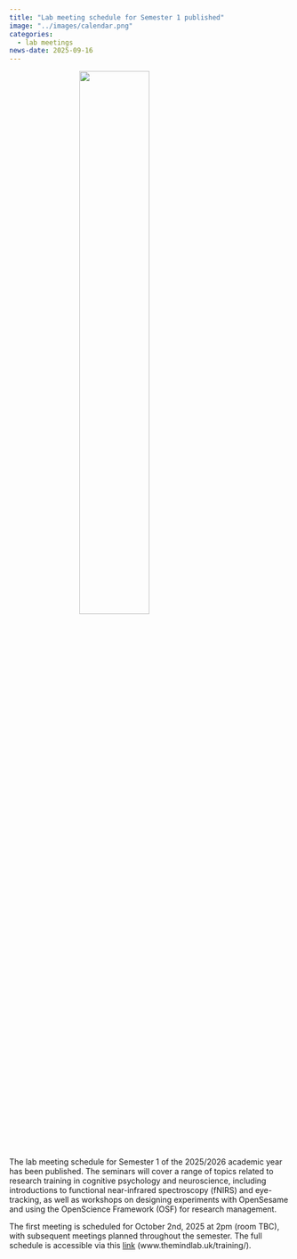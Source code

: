 ```yaml
---
title: "Lab meeting schedule for Semester 1 published"
image: "../images/calendar.png"
categories:
  - lab meetings
news-date: 2025-09-16
---
```


![](../images/calendar.png){style="display: block; margin: 0 auto; width:50%" }
The lab meeting schedule for Semester 1 of the 2025/2026 academic year has been published. The seminars will cover a range of topics related to research training in cognitive psychology and neuroscience, including introductions to functional near-infrared spectroscopy (fNIRS) and eye-tracking, as well as workshops on designing experiments with OpenSesame and using the OpenScience Framework (OSF) for research management.

The first meeting is scheduled for October 2nd, 2025 at 2pm (room TBC), with subsequent meetings planned throughout the semester. The full schedule is accessible via this [link](../training/) (www.themindlab.uk/training/).